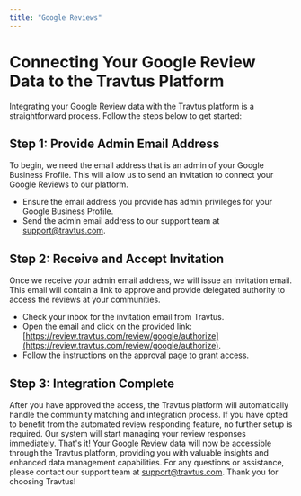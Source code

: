 ```yaml
---
title: "Google Reviews"
---
```


# Connecting Your Google Review Data to the Travtus Platform

Integrating your Google Review data with the Travtus platform is a straightforward process. Follow the steps below to get started:

## Step 1: Provide Admin Email Address
To begin, we need the email address that is an admin of your Google Business Profile. This will allow us to send an invitation to connect your Google Reviews to our platform.
- Ensure the email address you provide has admin privileges for your Google Business Profile.
- Send the admin email address to our support team at [support@travtus.com](mailto:support@travtus.com).

## Step 2: Receive and Accept Invitation
Once we receive your admin email address, we will issue an invitation email. This email will contain a link to approve and provide delegated authority to access the reviews at your communities.
- Check your inbox for the invitation email from Travtus.
- Open the email and click on the provided link: [https://review.travtus.com/review/google/authorize](https://review.travtus.com/review/google/authorize).
- Follow the instructions on the approval page to grant access.
    
## Step 3: Integration Complete
After you have approved the access, the Travtus platform will automatically handle the community matching and integration process. If you have opted to benefit from the automated review responding feature, no further setup is required. Our system will start managing your review responses immediately.
That's it! Your Google Review data will now be accessible through the Travtus platform, providing you with valuable insights and enhanced data management capabilities.
For any questions or assistance, please contact our support team at [support@travtus.com](mailto:support@travtus.com).
Thank you for choosing Travtus!